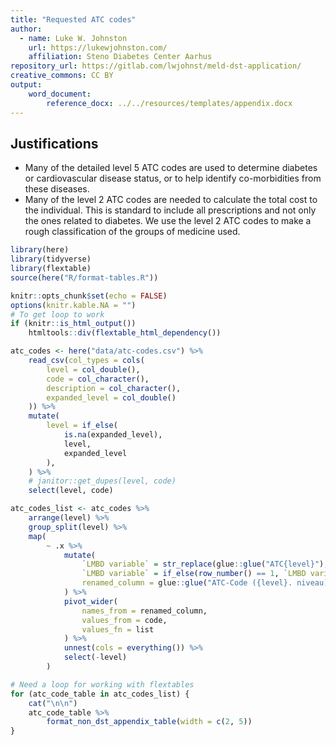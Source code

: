 ```yaml
---
title: "Requested ATC codes"
author:
  - name: Luke W. Johnston
    url: https://lukewjohnston.com/
    affiliation: Steno Diabetes Center Aarhus
repository_url: https://gitlab.com/lwjohnst/meld-dst-application/
creative_commons: CC BY
output: 
    word_document:
        reference_docx: ../../resources/templates/appendix.docx
---
```


## Justifications

-   Many of the detailed level 5 ATC codes are used to determine
    diabetes or cardiovascular disease status, or to help identify
    co-morbidities from these diseases.
-   Many of the level 2 ATC codes are needed to calculate the total cost
    to the individual. This is standard to include all prescriptions and
    not only the ones related to diabetes. We use the level 2 ATC codes
    to make a rough classification of the groups of medicine used.

\pagebreak

```r
library(here)
library(tidyverse)
library(flextable)
source(here("R/format-tables.R"))

knitr::opts_chunk$set(echo = FALSE)
options(knitr.kable.NA = "")
# To get loop to work
if (knitr::is_html_output())
    htmltools::div(flextable_html_dependency())

atc_codes <- here("data/atc-codes.csv") %>%
    read_csv(col_types = cols(
        level = col_double(),
        code = col_character(),
        description = col_character(),
        expanded_level = col_double()
    )) %>% 
    mutate(
        level = if_else(
            is.na(expanded_level),
            level,
            expanded_level
        ),
    ) %>% 
    # janitor::get_dupes(level, code)
    select(level, code) 

atc_codes_list <- atc_codes %>% 
    arrange(level) %>% 
    group_split(level) %>% 
    map(
        ~ .x %>%
            mutate(
                `LMBD variable` = str_replace(glue::glue("ATC{level}"), "ATC5", "ATC"),
                `LMBD variable` = if_else(row_number() == 1, `LMBD variable`, ""),
                renamed_column = glue::glue("ATC-Code ({level}. niveau)")
            ) %>%
            pivot_wider(
                names_from = renamed_column,
                values_from = code,
                values_fn = list
            ) %>%
            unnest(cols = everything()) %>% 
            select(-level) 
        )
```

```r
# Need a loop for working with flextables
for (atc_code_table in atc_codes_list) {
    cat("\n\n")
    atc_code_table %>% 
        format_non_dst_appendix_table(width = c(2, 5))
}
```

